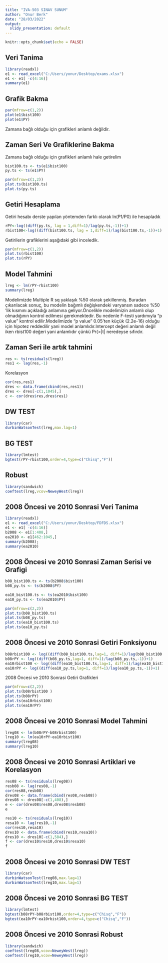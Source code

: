 ---
title: "IVA-503 SINAV SUNUM"
author: "Onur Berk"
date: "28/03/2022"
output:
  slidy_presentation: default
---

```{r setup, include=FALSE}
knitr::opts_chunk$set(echo = FALSE)
```

## Veri Tanima

```{r, message=FALSE,warning=FALSE}
library(readxl)
e1 <- read_excel("C:/Users/yonur/Desktop/exams.xlsx")
e1 <- e1[ -c(4:16)]
summary(e1)
```
## Grafik Bakma

```{r, message=FALSE,warning=FALSE}
par(mfrow=c(1,2))
plot(e1$bist100)
plot(e1$PY)

```

Zamana bağlı olduğu için grafikleri anlamlı değildir.

## Zaman Seri Ve Grafiklerine Bakma

Zamana bağlı olduğu için grafikleri anlamlı hale getirelim
```{r, echo = TRUE}
bist100.ts <- ts(e1$bist100)
py.ts <- ts(e1$PY)

par(mfrow=c(1,2))
plot.ts(bist100.ts)
plot.ts(py.ts)
```

## Getiri Hesaplama

Getiri hesabı derste yapılan yöntemden farklı olarak ln(P1/P0) ile hesapladık

```{r, echo = TRUE}
rPY<-log((diff(py.ts, lag = 1,diff=1)/lag(py.ts,-1))+1)
rbist100<-log((diff(bist100.ts, lag = 1,diff=1)/lag(bist100.ts,-1))+1)
```

Getirilerin grafiklerini aşağıdaki gibi inceledik.

```{r,echo = TRUE}
par(mfrow=c(1,2))
plot.ts(rbist100)
plot.ts(rPY)
```

## Model Tahmini 

```{r }
lreg <- lm(rPY~rbist100)
summary(lreg)
```


Modelimizde Multiple R sq yaklaşık %50 olarak şekillenmiş. Buradan çıkarılacak sonuç, bu modelin bağımlı değişkendeki varyansın sadece %50 ’lik kısmını açıkladığı anlamına geliyor.Öncelikle modelimizin anlamlı olup olmadığının kontrol edilmesi gerekmektedir. Bu nedenle F-testi yardımıyla “p value” kontrol edilir.Modelimizde “p value” 0.05’ten küçük (2.2e-16) olduğu için hipotez reddedilir yani model anlamlıdır.Intercept değeri anlamlı değil iken rbist100 değeri yani anlamlıdır çünkü Pr(>|t| neredeyse sıfırdır.


## Zaman Seri ile artık tahmini
```{r,echo=TRUE,eval=TRUE}
res <- ts(residuals(lreg))
res1 <- lag(res,-1)
```

Korelasyon

```{r,echo=TRUE,eval=TRUE}
cor(res,res1)
dres <- data.frame(cbind(res,res1))
dres <- dres[-c(1,1045),]
c <- cor(dres$res,dres$res1)
```

## DW TEST

```{r,message=FALSE,warning=FALSE,echo=FALSE}
library(car)
durbinWatsonTest(lreg,max.lag=1)
```

## BG TEST

```{r,message=FALSE,warning=FALSE,echo=FALSE}
library(lmtest)
bgtest(rPY~rbist100,order=4,type=c("Chisq","F"))
```

## Robust

```{r,message=FALSE,warning=FALSE,echo=FALSE}
library(sandwich)
coeftest(lreg,vcov=NeweyWest(lreg))

```

## 2008 Öncesi ve 2010 Sonrasi Veri Tanima 

```{r, message=FALSE,warning=FALSE}
library(readxl)
e1 <- read_excel("C:/Users/yonur/Desktop/FDFDS.xlsx")
e1 <- e1[ -c(4:16)]
b2008 <- e1[1:408,]
ea2010 <- e1[462:1045,]
summary(b2008);
summary(ea2010)
```

## 2008 Öncesi ve 2010 Sonrasi Zaman Serisi ve Grafigi 

```{r, message=FALSE,warning=FALSE}
b08_bist100.ts <- ts(b2008$bist100)
b08_py.ts <- ts(b2008$PY)

ea10_bist100.ts <- ts(ea2010$bist100)
ea10_py.ts <- ts(ea2010$PY)

par(mfrow=c(2,2))
plot.ts(b08_bist100.ts)
plot.ts(b08_py.ts)
plot.ts(ea10_bist100.ts)
plot.ts(ea10_py.ts)
```

## 2008 Öncesi ve 2010 Sonrasi Getiri Fonksiyonu
```{r,eval=TRUE,echo=TRUE}
b08rbist100 <- log((diff(b08_bist100.ts,lag=1, diff=1)/lag(b08_bist100.ts,-1))+1)
b08rPY <- log((diff(b08_py.ts,lag=1, diff=1)/lag(b08_py.ts,-1))+1)
ea10rbist100 <- log((diff(ea10_bist100.ts,lag=1, diff=1)/lag(ea10_bist100.ts,-1))+1)
ea10rPY <- log((diff(ea10_py.ts,lag=1, diff=1)/lag(ea10_py.ts,-1))+1)
```

2008 Öncesi ve 2010 Sonrasi Getiri  Grafikleri
 
```{r, message=FALSE,warning=FALSE}
par(mfrow=c(2,2))
plot.ts(b08rbist100 )
plot.ts(b08rPY)
plot.ts(ea10rbist100)
plot.ts(ea10rPY)
```


## 2008 Öncesi ve 2010 Sonrasi Model Tahmini 

```{r, message=FALSE,warning=FALSE}
lreg08 <- lm(b08rPY~b08rbist100)
lreg10 <- lm(ea10rPY~ea10rbist100)
summary(lreg08)
summary(lreg10)
```

## 2008 Öncesi ve 2010 Sonrasi Artiklari ve Korelasyon

```{r, echo=TRUE,eval=TRUE}
res08 <- ts(residuals(lreg08))
resb08 <- lag(res08,-1)
cor(res08,resb08)
dres08 <- data.frame(cbind(res08,resb08))
dres08 <- dres08[-c(1,408),]
e <- cor(dres08$res08,dres08$resb08)
e

res10 <- ts(residuals(lreg10))
resa10 <- lag(res10,-1)
cor(res10,resa10)
dres10 <- data.frame(cbind(res10,resa10))
dres10 <- dres10[-c(1,584),]
f <- cor(dres10$res10,dres10$resa10)
f
```

## 2008 Öncesi ve 2010 Sonrasi DW TEST
```{r, echo=TRUE,eval=TRUE}
library(car)
durbinWatsonTest(lreg08,max.lag=1)
durbinWatsonTest(lreg10,max.lag=1)
```

## 2008 Öncesi ve 2010 Sonrasi BG TEST
```{r, echo=TRUE,eval=TRUE}
library(lmtest)
bgtest(b08rPY~b08rbist100,order=4,type=c("Chisq","F"))
bgtest(ea10rPY~ea10rbist100,order=4,type=c("Chisq","F"))
```

## 2008 Öncesi ve 2010 Sonrasi Robust
```{r, echo=TRUE,eval=TRUE}
library(sandwich)
coeftest(lreg08,vcov=NeweyWest(lreg))
coeftest(lreg10,vcov=NeweyWest(lreg))
```
